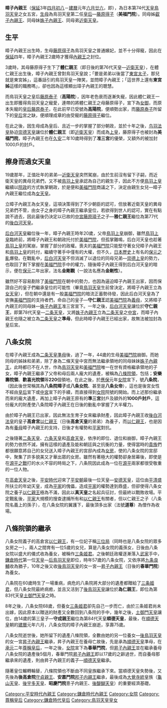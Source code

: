 {{Unreferenced|time=2016-08-19T03:23:38+00:00}} 
{{japanese|暲子内親王|あきこないしんのう|Akiko Naishinnō}}
'''暲子內親王'''（[[保延|保延]]3年[[四月初八|四月初八]]－[[建曆|建曆]]元年[[六月廿六|六月廿六]]，即{{bd|1137年|4月29日|1211年|8月6日|Akiko Naishinnou}}），為日本第74代[[天皇|天皇]][[鳥羽天皇|鳥羽天皇]]之女五宮，[[生母|生母]]為鳥羽天皇第二任[[皇后|皇后]]—[[藤原得子|藤原得子]]（'''美福門院'''）。同母姊[[叡子內親王|叡子內親王]]、同母妹[[姝子內親王|姝子內親王]]、同母弟[[近衛天皇|近衛天皇]]。

==生平==

暲子內親王出生時，生母[[藤原得子|藤原得子]]為鳥羽天皇之普通嬪妃，並不十分得寵，因此在[[保延|保延]]四年，暲子內親王2歲時才獲得[[內親王|內親王]]之封位。

3歲時，其母藤原得子生下了'''體仁親王'''（即日後的第76代天皇—[[近衛天皇|近衛天皇]]），在體仁親王出生後，暲子內親王曾對鳥羽天皇說；「要是弟弟以後當了[[太子|東宮太子]]，那兒就是東宮姊」，這番話引的鳥羽天皇一陣笑，並問暲子內親王；「這世界上還有'''東宮姊'''這樣的職務嗎」，卻也因為這樣顯出璋子內親王的聰慧。

而鳥羽天皇之皇后[[藤原泰子|藤原泰子]]（'''高陽院'''），因年老色衰而逐漸失寵，因此體仁親王一出生即獲得鳥羽天皇之寵愛，連帶的將體仁親王之母藤原得子，宣下為[[女御|女御]]，而原本失寵的[[皇后|皇后]][[藤原泰子|藤原泰子]]，在此前早已受號為'''高陽院'''，便順勢出家，而[[藤原泰子|藤原泰子]]所留下的[[皇后|皇后]]宮之缺，便順理成章的由受寵的[[藤原得子|藤原得子]]繼位。

在此之後，因生母成為皇后、且近一步的掌握了部分朝政，並於十年之後，[[鸟羽法皇|鸟羽法皇]]胁迫[[崇德天皇|崇德天皇]]讓位於'''體仁親王'''（即[[近衛天皇|近衛天皇]]）而成為[[上皇|上皇]]，藤原得子也被封為'''美福門院'''，暲子內親王也在[[久安|久安]]二年10歲時得到了'''准三宮'''的優榮，又額外的被加封1000戶的封戶。

==擦身而過女天皇==
19歲那年，正值壯年的弟弟—[[近衛天皇|近衛天皇]]突然駕崩，由於生前沒有留下子嗣，而近衛天皇的異母兄弟們，又不被[[鳥羽天皇|鳥羽上皇]]承認為自己的親生子，因此不方便[[鳥羽天皇|鳥羽上皇]]繼續以[[院政|院政]]的方式執掌朝政，於是便和[[藤原得子|美福門院]]商議之下，決定由親生女兒—暲子內親王繼位成為[[女天皇|女天皇]]。

立暲子內親王為女天皇，這項決策得到了不少朝臣的認可，但放著近衛天皇的異母兄弟們不管，由女子之身的暲子內親王繼承皇位，若欲得到世人的認可，實在有點說不過去，因此最後仍決定以已故的[[中宮|中宮]][[藤原璋子|藤原璋子]]之子—'''雅仁親王'''繼位為第77代的[[後白河天皇|後白河天皇]]。

[[后白河天皇|后白河天皇]]繼位後一年，暲子內親王時年20歲，父帝[[鳥羽天皇|鳥羽上皇]]崩御，雖然[[鳥羽天皇|鳥羽上皇]]臨終前，將暲子內親王和朝政托付於[[藤原得子|美福門院]]，但孤掌難鳴，后白河天皇也趁著[[鳥羽天皇|鳥羽上皇]]的駕崩，掌握了部分的政權。喪夫的[[藤原得子|美福門院]]只能堅守著女兒暲子內親王和[[鳥羽天皇|鳥羽上皇]]的托付，繼續守著手中僅有的大權，但不久，[[日本歷史|日本歷史]]上有名的[[保元之亂|保元之亂]]爆發。在戰亂中，[[后白河天皇|后白河天皇]]不但消滅了以退位的同母兄弟—[[崇德天皇|崇德上皇]]的勢力，也取回了剩下掌握在[[藤原得子|美福門院]]手中的權力，隨後暲子內親王得到后白河天皇的暗示，便在[[保元|保元]]二年出家，法名'''金剛觀'''（一說法名應為'''金剛性'''）。

雖然好不容易剷除了[[藤原得子|美福門院]]在朝中的勢力，也因為逼迫暲子內親王出家，因而保證自己的皇子們繼承皇位的可能性（畢竟[[鳥羽天皇|鳥羽天皇]]生前曾決定，將暲子內親王立為[[女天皇|女天皇]]），但在朝中還是有一股[[藤原得子|美福門院]]的暗流正蓄勢待發，因此后白河天皇為了安撫[[藤原得子|美福門院]]的支持者們，命自己的皇子—'''守仁親王'''認[[藤原得子|美福門院]]為[[義母|義母]]，又將暲子內親王的同母妹—[[姝子內親王|姝子內親王]]准三宮宣下。一年之後，[[后白河天皇|后白河天皇]]讓位於'''守仁親王'''，即第78代天皇—[[二条天皇|二条天皇]]，又將[[姝子內親王|姝子內親王]]立為[[二条天皇|二条天皇]]之[[中宮|中宮]]，而暲子內親王也隨之被立為[[二条天皇|二条天皇]]之'''準母'''，但此時暲子內親王已經出家，故無法被加封為皇后宮。

==八条女院==
在暲子內親王成為[[二条天皇|二条天皇]][[準母|準母]]後，過了一年，44歲的生母[[藤原得子|美福門院]]崩御。而她同母的姊妹和弟弟，除了身為二條天皇中宮而無法繼承領地的同母妹妹[[姝子內親王|姝子內親王]]，此時都已不在人世，作為[[鳥羽天皇|鳥羽天皇]]和[[藤原得子|美福門院]]唯一在世有資格繼承領地的子女，暲子內親王繼承了父帝和母后兩人龐大的遺產，被稱為[[八條院領|八條院領]]，包括；'''安樂壽院領'''、'''歡喜光院領'''等'''220'''個領地，在此之後，於[[應保|應保]]元年[[女院|女院]]宣下，號'''八条院'''，（因此後世常稱其為'''八条院暲子'''或'''八条女院'''、甚至是'''八条女帝'''），這也是後宮女性不經由[[皇后|皇后]]宣下或[[中宮|中宮]]宣下的手續，而直接得到[[女院|女院]]院號的開始。而上述那份繼承而來的龐大遺產，再加上暲子內親王原有的'''準三宮'''封戶及額外的'''1000戶封戶'''，這份龐大的財產使八条院暲子內親王在日後的動亂中掌握了大半權力。

由於暲子內親王已出家，因此無法生育子女來繼承財產，因此暲子內親王收[[後白河天皇|後白河法皇]]的皇子'''高倉宮'''[[以仁王|以仁親王]]（日後'''高倉天皇'''的弟弟）為養子，而[[以仁王|以仁親王]]，也是因為有[[養母|養母]]暲子內親王的支持，日後才有權勢和[[平家|平家]]對抗。

之後隨著[[二条天皇|二条天皇]]、[[六条天皇|六条天皇]]和[[高倉天皇|高倉天皇]]，依序的即位、退位和崩御，暲子內親王的勢力依然不減，擁有這樣的遺產及能和朝廷與之抗衡的力量，使得當時的[[貴族|貴族]]們都很願意將自己的女兒送入暲子內親王的宮邸內成為[[女房|女房]]，使的八条女院的宮邸中，聚集了許多貌美又才華出眾的女房。雖然有著極大的權勢卻身居幕後，即使是在[[源平之戰|源平之戰]]打的水火不容的時局之下，八条院因此成為一位在[[源氏|源]][[平家|平]]兩家都很受敬重的一位人物。

在[[高倉天皇|高倉天皇]]之後，[[平安時代|平安時代]]迎來了[[平安時代|平安朝]]最後一位天皇—[[安德天皇|安德天皇]]，這位由[[平清盛|平清盛]]所扶立的年幼天皇，成為[[平家|平家]]的傀儡，造成[[平家|平家]]的權勢達到鼎盛，但卻使得八条女院之養子[[以仁王|以仁親王]]極為不滿，因此以'''真天皇'''之名起兵征討，但最終以戰敗收場。平定戰亂後，[[平家|平家]]大規模的搜查逮捕所有和[[以仁王|以仁親王]]有關者，但以仁親王之子（八条院名義上的孫子），在八条女院的翼護下，最後頂多出家（法號'''道尊'''）為僧作為收場。

==八條院領的繼承==
八条女院義子的高倉宮[[以仁王|以仁親王]]，有一位妃子稱[[三位局|三位局]]（同時也是八条女院的眾多女房之一），兩人之間育有一位5歲的女兒，算是八条女院的義孫女，日後由八条女院以盛大的儀式收為養女，被稱作[[三条姬君|三条姬君]]。之後朝廷政權逐漸落入[[武家|武家]]手中，[[鎌倉時代|鎌倉時代]]第一位[[天皇|天皇]]—[[后鳥羽天皇|后鳥羽天皇]]即位，時年57歲的八条女院，又依序將[[九条良輔|九条良輔]]收為猶子，10年之後又收[[後鳥羽天皇|後鳥羽天皇]]的女一宮—[[昇子內親王|昇子內親王]]（日後的'''春華門院'''）為養女。

八条院在60歲時生了一場重病，病危的八条院將大部分的遺產都贈給了[[三条姬君|三条姬君]]，但八条女院最終病癒，並且又活到了[[後鳥羽天皇|後鳥羽天皇]]讓位於'''為仁親王'''，即位為第83代天皇[[土御門天皇|土御門天皇]]之時。

8年之後，八条女院68歲，但養女[[三条姬君|三条姬君]]卻先自己一步而亡，由於三条姬君尚未出嫁，因此原本以贈送的財產又全數回到八条院的手中，幾年之後，[[土御門天皇|土御門天皇]]讓位，由14歲的第三皇子—'''守成親王'''繼位為第84代天皇'''順德天皇'''，最後，在[[順德天皇|順德天皇]]朝的[[建曆|建曆]]元年六月，八条女院的暲子內親王崩逝，享壽75歲。

八条女院逝世後，她所留下的遺產八條院領，全數由她的另一位養女—[[後鳥羽天皇|後鳥羽天皇]]的女一宮[[昇子內親王|昇子內親王]]繼承，昇子內親王在養母亡故後，先是承為[[順德天皇|順德天皇]]準母，在[[承元|承元]]二年[[尊稱皇后|尊稱皇后]]，一年之後，[[女院|女院]]宣下為'''春華門院'''，但[[昇子內親王|昇子內親王]]並在繼承養母八条女院的遺產後5個月，春華門院[[昇子內親王|昇子內親王]]即以17歲的之齡過世，而自養母那繼承來的遺產，則由昇子內親王的義子—[[順德天皇|順德天皇]]繼承。

隨著皇位輾轉輪替，八條院領也不斷由不同皇族繼承下來。當順德天皇失勢後，又先後為'''後高倉院'''[[守貞親王|守貞親王]]、'''安嘉門院'''[[邦子内親王|邦子内親王]]繼承，最後成為[[大覺寺統|大覺寺統]]皇族（[[龜山天皇|龜山天皇]]、[[後宇多天皇|後宇多天皇]]、'''昭慶門院'''憙子内親王、[[後醍醐天皇|後醍醐天皇]]）的重要經濟基礎。

{{DEFAULTSORT:Akiko Naishinnou}}
[[Category:平安時代內親王|Category:平安時代內親王]]
[[Category:鎌倉時代內親王|Category:鎌倉時代內親王]]
[[Category:女院|Category:女院]]
[[Category:尊稱皇后|Category:尊稱皇后]]
[[Category:鎌倉時代皇后|Category:鎌倉時代皇后]]
[[Category:鳥羽天皇皇女|Category:鳥羽天皇皇女]]